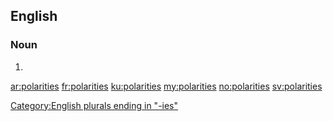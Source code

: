 ==English==

===Noun===
{{head|en|plural}}

# {{plural of|polarity|lang=en}}

[[Category:English plurals ending in "-ies"]]

[[ar:polarities]]
[[fr:polarities]]
[[ku:polarities]]
[[my:polarities]]
[[no:polarities]]
[[sv:polarities]]